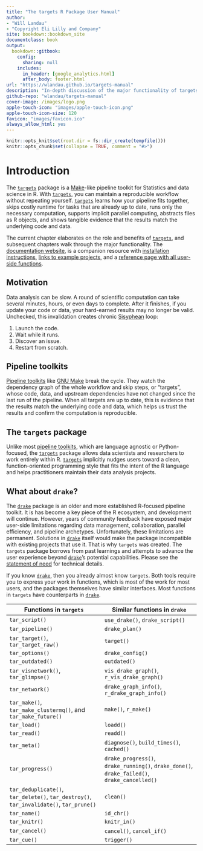 ```yaml
---
title: "The targets R Package User Manual"
author:
- "Will Landau"
- "Copyright Eli Lilly and Company"
site: bookdown::bookdown_site
documentclass: book
output:
  bookdown::gitbook:
    config:
      sharing: null
    includes:
      in_header: [google_analytics.html]
      after_body: footer.html
url: "https://wlandau.github.io/targets-manual"
description: "In-depth discussion of the major functionality of targets."
github-repo: "wlandau/targets-manual"
cover-image: /images/logo.png
apple-touch-icon: "images/apple-touch-icon.png"
apple-touch-icon-size: 120
favicon: "images/favicon.ico"
always_allow_html: yes
---
```


```r
knitr::opts_knit$set(root.dir = fs::dir_create(tempfile()))
knitr::opts_chunk$set(collapse = TRUE, comment = "#>")
```

# Introduction {#intro}


The [`targets`](https://github.com/wlandau/targets) package is a [Make](https://www.gnu.org/software/make/)-like pipeline toolkit for Statistics and data science in R. With [`targets`](https://github.com/wlandau/targets), you can maintain a reproducible workflow without repeating yourself. [`targets`](https://github.com/wlandau/targets) learns how your pipeline fits together, skips costly runtime for tasks that are already up to date, runs only the necessary computation, supports implicit parallel computing, abstracts files as R objects, and shows tangible evidence that the results match the underlying code and data.

The current chapter elaborates on the role and benefits of [`targets`](https://github.com/wlandau/targets), and subsequent chapters walk through the major functionality. The [documentation website](https://wlandau.github.io/targets/index.html), is a companion resource with [installation instructions](https://wlandau.github.io/targets/index.html#installation), [links to example projects](https://wlandau.github.io/targets/index.html#examples), and a [reference page with all user-side functions](https://wlandau.github.io/targets/reference/index.html). 

## Motivation

Data analysis can be slow. A round of scientific computation can take several minutes, hours, or even days to complete. After it finishes, if you update your code or data, your hard-earned results may no longer be valid. Unchecked, this invalidation creates chronic [Sisyphean](https://en.wikipedia.org/wiki/Sisyphus) loop:

1. Launch the code.
2. Wait while it runs.
3. Discover an issue.
4. Restart from scratch.

## Pipeline toolkits

[Pipeline toolkits](https://github.com/pditommaso/awesome-pipeline) like [GNU Make](https://www.gnu.org/software/make/) break the cycle. They watch the dependency graph of the whole workflow and skip steps, or "targets", whose code, data, and upstream dependencies have not changed since the last run of the pipeline. When all targets are up to date, this is evidence that the results match the underlying code and data, which helps us trust the results and confirm the computation is reproducible.

## The `targets` package

Unlike most [pipeline toolkits](https://github.com/pditommaso/awesome-pipeline), which are language agnostic or Python-focused, the [`targets`](https://github.com/wlandau/targets) package allows data scientists and researchers to work entirely within R. [`targets`](https://github.com/wlandau/targets) implicitly nudges users toward a clean, function-oriented programming style that fits the intent of the R language and helps practitioners maintain their data analysis projects.

## What about `drake`?

The [`drake`](https://github.com/ropensci/drake) package is an older and
more established R-focused pipeline toolkit. It is has become a key
piece of the R ecosystem, and development will continue. However, years
of community feedback have exposed major user-side limitations regarding
data management, collaboration, parallel efficiency, and pipeline
archetypes. Unfortunately, these limitations are permanent. Solutions in
[`drake`](https://github.com/ropensci/drake) itself would make the
package incompatible with existing projects that use it. That is why
`targets` was created. The `targets` package borrows from past learnings
and attempts to advance the user experience beyond
[`drake`](https://github.com/ropensci/drake)’s potential capabilities.
Please see the [statement of
need](https://wlandau.github.io/targets/articles/need.html) for technical details.

If you know [`drake`](https://github.com/ropensci/drake), then you already almost know `targets`. Both tools require you to express your work in functions, which is most of the work for most users, and the packages themselves have similar interfaces. Most functions in `targets` have counterparts in [`drake`](https://github.com/ropensci/drake).

Functions in `targets`| Similar functions in `drake`
---|---
`tar_script()` | `use_drake()`, `drake_script()`
`tar_pipeline()` | `drake_plan()`
`tar_target()`, `tar_target_raw()` | `target()`
`tar_options()` | `drake_config()`
`tar_outdated()` | `outdated()`
`tar_visnetwork()`, `tar_glimpse()` | `vis_drake_graph()`, `r_vis_drake_graph()` 
`tar_network()` | `drake_graph_info()`, `r_drake_graph_info()`
`tar_make()`, `tar_make_clustermq()`, and `tar_make_future()` | `make()`, `r_make()`
`tar_load()` | `loadd()`
`tar_read()` | `readd()`
`tar_meta()` | `diagnose()`, `build_times()`, `cached()`
`tar_progress()` | `drake_progress()`, `drake_running()`, `drake_done()`, `drake_failed()`, `drake_cancelled()`
`tar_deduplicate()`, `tar_delete()`, `tar_destroy()`, `tar_invalidate()`, `tar_prune()` | `clean()`
`tar_name()` | `id_chr()`
`tar_knitr()` | `knitr_in()`
`tar_cancel()` | `cancel()`, `cancel_if()`
`tar_cue()` | `trigger()`
